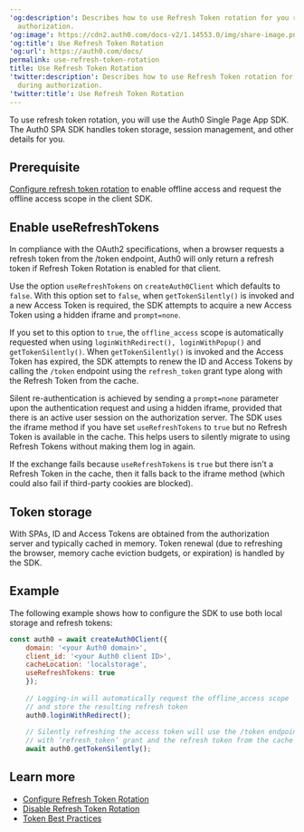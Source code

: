 ---
'og:description': Describes how to use Refresh Token rotation for you received during
  authorization.
'og:image': https://cdn2.auth0.com/docs-v2/1.14553.0/img/share-image.png
'og:title': Use Refresh Token Rotation
'og:url': https://auth0.com/docs/
permalink: use-refresh-token-rotation
title: Use Refresh Token Rotation
'twitter:description': Describes how to use Refresh Token rotation for you received
  during authorization.
'twitter:title': Use Refresh Token Rotation
---
To use <Tooltip tip="Refresh Token: Token used to obtain a renewed Access Token without forcing users to log in again." cta="View Glossary" href="/docs/glossary?term=refresh+token">refresh token</Tooltip> rotation, you will use the Auth0 Single Page App SDK. The Auth0 SPA SDK handles token storage, session management, and other details for you.

## Prerequisite

[Configure refresh token rotation](/docs/secure/tokens/refresh-tokens/configure-refresh-token-rotation) to enable offline access and request the offline access scope in the client SDK.

## Enable useRefreshTokens

In compliance with the OAuth2 specifications, when a browser requests a refresh token from the /<Tooltip tip="Token Endpoint: Endpoint on the Authorization Server that is used to programmatically request tokens." cta="View Glossary" href="/docs/glossary?term=token+endpoint">token endpoint</Tooltip>, Auth0 will only return a refresh token if <Tooltip tip="Token Endpoint: Endpoint on the Authorization Server that is used to programmatically request tokens." cta="View Glossary" href="/docs/glossary?term=Refresh+Token+Rotation">Refresh Token Rotation</Tooltip> is enabled for that client.

Use the option `useRefreshTokens` on `createAuth0Client` which defaults to `false`. With this option set to `false`, when `getTokenSilently()` is invoked and a new <Tooltip tip="Access Token: Authorization credential, in the form of an opaque string or JWT, used to access an API." cta="View Glossary" href="/docs/glossary?term=Access+Token">Access Token</Tooltip> is required, the SDK attempts to acquire a new Access Token using a hidden iframe and `prompt=none`.

If you set to this option to `true`, the `offline_access` scope is automatically requested when using `loginWithRedirect(), loginWithPopup()` and `getTokenSilently()`. When `getTokenSilently()` is invoked and the Access Token has expired, the SDK attempts to renew the ID and Access Tokens by calling the `/token` endpoint using the `refresh_token` grant type along with the Refresh Token from the cache.

Silent re-authentication is achieved by sending a `prompt=none` parameter upon the authentication request and using a hidden iframe, provided that there is an active user session on the <Tooltip tip="Authorization Server: Centralized server that contributes to defining the boundaries of a user’s access. For example, your authorization server can control the data, tasks, and features available to a user." cta="View Glossary" href="/docs/glossary?term=authorization+server">authorization server</Tooltip>. The SDK uses the iframe method if you have set `useRefreshTokens` to `true` but no Refresh Token is available in the cache. This helps users to silently migrate to using Refresh Tokens without making them log in again.

If the exchange fails because `useRefreshTokens` is `true` but there isn't a Refresh Token in the cache, then it falls back to the iframe method (which could also fail if third-party cookies are blocked).

## Token storage

With SPAs, ID and Access Tokens are obtained from the authorization server and typically cached in memory. Token renewal (due to refreshing the browser, memory cache eviction budgets, or expiration) is handled by the SDK.

## Example

The following example shows how to configure the SDK to use both local storage and refresh tokens:

```javascript lines
const auth0 = await createAuth0Client({
    domain: '<your Auth0 domain>',
    client_id: '<your Auth0 client ID>',
    cacheLocation: 'localstorage',
    useRefreshTokens: true
    });
    
    // Logging-in will automatically request the offline_access scope
    // and store the resulting refresh token
    auth0.loginWithRedirect();
    
    // Silently refreshing the access token will use the /token endpoint
    // with ‘refresh_token’ grant and the refresh token from the cache
    await auth0.getTokenSilently();
```






## Learn more

* [Configure Refresh Token Rotation](/docs/secure/tokens/refresh-tokens/configure-refresh-token-rotation)
* [Disable Refresh Token Rotation](/docs/secure/tokens/refresh-tokens/disable-refresh-token-rotation)
* [Token Best Practices](/docs/secure/tokens/token-best-practices)